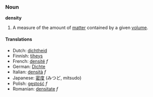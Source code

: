 ===Noun===
'''density'''

#A measure of the amount of [[matter]] contained by a given [[volume]].

==== Translations ====
*Dutch: [[dichtheid]]
*Finnish: [[tiheys]]
*French: [[densité]] ''f''
*German: [[Dichte]]
*Italian: [[densità]] ''f''
*Japanese: [[密度]] (みつど, mitsudo)
*Polish: [[gęstość]] ''f''
*Romanian: [[densitate]] ''f''